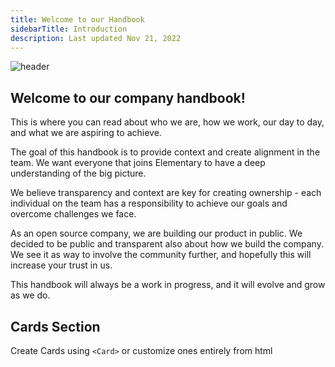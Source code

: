 ```yaml
---
title: Welcome to our Handbook
sidebarTitle: Introduction
description: Last updated Nov 21, 2022
---
```


![header](/pics/hero.png)

## Welcome to our company handbook!

This is where you can read about who we are, how we work, our day to day, and what we are aspiring to achieve.

The goal of this handbook is to provide context and create alignment in the team. We want everyone that joins Elementary to have a deep understanding of the big picture.

We believe transparency and context are key for creating ownership - each individual on the team has a responsibility to achieve our goals and overcome challenges we face.

As an open source company, we are building our product in public. We decided to be public and transparent also about how we build the company. We see it as way to involve the community further, and hopefully this will increase your trust in us.

This handbook will always be a work in progress, and it will evolve and grow as we do.

## Cards Section

Create Cards using `<Card>` or customize ones entirely from html
